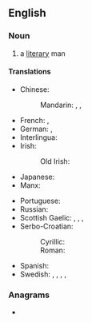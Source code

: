 {{also|man-of-letters}}
==English==

===Noun===
{{en-noun|head=[[man]] [[of]] [[letter]]s|men of letters}}

# a [[literary]] man

====Translations====
{{trans-top|a literary man}}
* Chinese:
*: Mandarin: {{t+|cmn|文學家|sc=Hani}}, {{t+|cmn|文学家|tr=wénxuéjiā|sc=Hani}} {{qualifier|any gender}}, {{t+|cmn|文人|tr=wénrén|sc=Hani}}
* French: {{t+|fr|homme de lettres|m}}, {{t+|fr|littérateur|m}}
* German: {{t+|de|Literat|m}}, {{t+|de|Literatin|f}}
* Interlingua: {{t|ia|homine de litteras}}
* Irish: {{t|ga|litrí|m}}
*: Old Irish: {{t|sga|litrid|m}}
* Japanese: {{t+|ja|文学者|tr=ぶんがくしゃ, bungakusha|sc=Jpan}} {{qualifier|any gender}}
* Manx: {{t|gv|dooinney lettyraght|m}}
{{trans-mid}}
* Portuguese: {{t|pt|[[homem]] [[das]] [[letras]]|m}}
* Russian: {{t+|ru|литера́тор|m}} {{qualifier|any gender}}
* Scottish Gaelic: {{t|gd|sruth|m}}, {{t|gd|sruthan|m}}, {{t|gd|saoidh|m}}, {{t|gd|neach-litreachais|m}}
* Serbo-Croatian:
*: Cyrillic: {{t|sh|књижевник|m|sc=Cyrl}}
*: Roman: {{t+|sh|književnik|m}}
* Spanish: {{t+|es|hombre de letras}}
* Swedish: {{t|sv|skriftställare|c}}, {{t+|sv|litteratör|c}} {{qualifier|archaic}}, {{t+|sv|skribent|c}}, {{t+|sv|författare|c}}, {{t|sv|[[lärd]] [[man]]|c}}
{{trans-bottom}}

===Anagrams===
* {{anagrams|en|forestalment}}